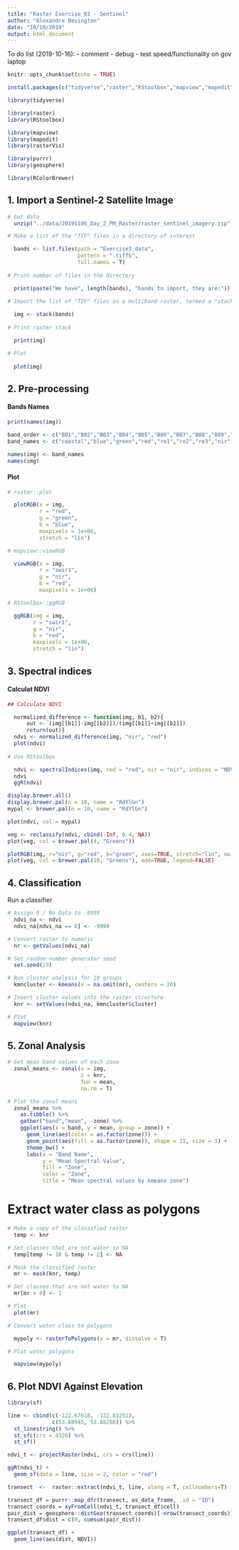 ```yaml
---
title: "Raster Exercise 03 - Sentinel"
author: "Alexandre Bevington"
date: "10/10/2019"
output: html_document
---
```


To do list (2019-10-16):
- comment
- debug
- test speed/functionality on gov laptop

```r
knitr::opts_chunk$set(echo = TRUE)

install.packages(c("tidyverse","raster","RStoolbox","mapview","mapedit","rasterVis","purrr","geosphere","RColorBrewer"))

library(tidyverse)

library(raster)
library(RStoolbox)

library(mapview)
library(mapedit)
library(rasterVis)

library(purrr)
library(geosphere)

library(RColorBrewer)

```

## 1. Import a Sentinel-2 Satellite Image 

```r

# Get data
  unzip("../data/20191106_Day_2_PM_Raster/raster_sentinel_imagery.zip", exdir = "Exercise3_data")

# Make a list of the "TIF" files in a directory of interest

  bands <- list.files(path = "Exercise3_data",                     
                      pattern = ".tiff$",
                      full.names = T)
  
# Print number of files in the directory

  print(paste("We have", length(bands), "bands to import, they are:"))
  
# Import the list of "TIF" files as a multiband raster, termed a "stack"

  img <- stack(bands)
  
# Print raster stack

  print(img)

# Plot 
    
  plot(img)  

```

## 2. Pre-processing

#### Bands Names

```r

print(names(img))

band_order <- c("B01","B02","B03","B04","B05","B06","B07","B08","B09","B10","B11","B12","B8A") 
band_names <- c("coastal","blue","green","red","re1","re2","re3","nir","vapor","cirrus","swir1","swir2","vre") 

names(img) <- band_names
names(img)

```

#### Plot

```r

# raster::plot

  plotRGB(x = img,
          r = "red", 
          g = "green", 
          b = "blue",
          maxpixels = 1e+06, 
          stretch = "lin")

# mapview::viewRGB

  viewRGB(x = img,
          r = "swir1",
          g = "nir",
          b = "red",
          maxpixels = 1e+06)

# RStoolbox::ggRGB

  ggRGB(img = img, 
        r = "swir1", 
        g = "nir", 
        b = "red", 
        maxpixels = 1e+06, 
        stretch = "lin") 

```

## 3. Spectral indices

#### Calculat NDVI 

```r

## Calculate NDVI

  normalized_difference <- function(img, b1, b2){
      out <- (img[[b1]]-img[[b2]])/(img[[b1]]+img[[b2]])
      return(out)}
  ndvi <- normalized_difference(img, "nir", "red")
  plot(ndvi)
  
# Use RStoolbox

  ndvi <- spectralIndices(img, red = "red", nir = "nir", indices = "NDVI")
  ndvi
  ggR(ndvi)


```

```r

display.brewer.all()
display.brewer.pal(n = 10, name = "RdYlGn")
mypal <- brewer.pal(n = 10, name = "RdYlGn")

plot(ndvi, col = mypal)

```

```r

veg <- reclassify(ndvi, cbind(-Inf, 0.4, NA))
plot(veg, col = brewer.pal(4, "Greens"))

```

```r

plotRGB(img, r="nir", g="red", b="green", axes=TRUE, stretch="lin", main="Landsat False Color Composite with NDVI Overlay",)
plot(veg, col = brewer.pal(10, "Greens"), add=TRUE, legend=FALSE)

```

## 4. Classification 

Run a classifier

```r

# Assign 0 / No Data to -9999
  ndvi_na <- ndvi
  ndvi_na[ndvi_na == 0] <- -9999

# Convert raster to numeric
  nr <- getValues(ndvi_na)

# Set random number generator seed
  set.seed(23)

# Run cluster analysis for 10 groups
  kmncluster <- kmeans(x = na.omit(nr), centers = 20)

# Insert cluster values into the raster structure
  knr <- setValues(ndvi_na, kmncluster$cluster)

# Plot
  mapview(knr)

```

## 5. Zonal Analysis 

```r


# Get mean band values of each zone
  zonal_means <- zonal(x = img, 
                       z = knr, 
                       fun = mean, 
                       na.rm = T)

# Plot the zonal means
  zonal_means %>% 
    as.tibble() %>% 
    gather("band","mean", -zone) %>% 
    ggplot(aes(x = band, y = mean, group = zone)) + 
      geom_line(aes(color = as.factor(zone))) +
      geom_point(aes(fill = as.factor(zone)), shape = 21, size = 3) + 
      theme_bw() +
      labs(x = "Band Name", 
           y = "Mean Spectral Value", 
           fill = "Zone", 
           color = "Zone", 
           title = "Mean spectral values by kmeans zone")


```

# Extract water class as polygons

```r


# Make a copy of the classified raster 
  temp <- knr

# Set classes that are not water to NA
  temp[temp != 18 & temp != 2] <- NA

# Mask the classified raster
  mr <- mask(knr, temp)

# Set classes that are not water to NA
  mr[mr > 0] <- 1

# Plot
  plot(mr)

# Convert water class to polygons

  mypoly <- rasterToPolygons(x = mr, dissolve = T)

# Plot water polygons 

  mapview(mypoly)

```
## 6. Plot NDVI Against Elevation

``` r

library(sf)

line <- cbind(c(-122.67618, -122.81251), 
              c(53.88945, 53.88288)) %>%
  st_linestring() %>% 
  st_sfc(crs = 4326) %>% 
  st_sf()

ndvi_t <- projectRaster(ndvi, crs = crs(line))

ggR(ndvi_t) + 
  geom_sf(data = line, size = 2, color = "red")

transect  <-  raster::extract(ndvi_t, line, along = T, cellnumbers=T)

transect_df = purrr::map_dfr(transect, as_data_frame, .id = "ID")
transect_coords = xyFromCell(ndvi_t, transect_df$cell)
pair_dist = geosphere::distGeo(transect_coords)[-nrow(transect_coords)]
transect_df$dist = c(0, cumsum(pair_dist))

ggplot(transect_df) +
  geom_line(aes(dist, NDVI))

````
